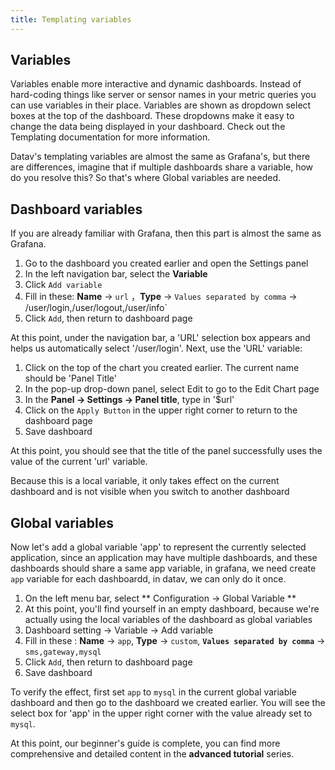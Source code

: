 ```yaml
---
title: Templating variables
---
```



## Variables
Variables enable more interactive and dynamic dashboards. Instead of hard-coding things like server or sensor names in your metric queries you can use variables in their place. Variables are shown as dropdown select boxes at the top of the dashboard. These dropdowns make it easy to change the data being displayed in your dashboard. Check out the Templating documentation for more information.

Datav's templating variables are almost the same as Grafana's, but there are differences, imagine that if multiple dashboards share a variable, how do you resolve this? So that's where Global variables are needed.


## Dashboard variables
If you are already familiar with Grafana, then this part is almost the same as Grafana.
1. Go to the dashboard you created earlier and open the Settings panel
2. In the left navigation bar, select the **Variable**
3. Click `Add variable`
4. Fill in these:  **Name** -> `url` ，**Type** -> `Values separated by comma` -> /user/login,/user/logout,/user/info`
5. Click `Add`, then return to dashboard page

At this point, under the navigation bar, a 'URL' selection box appears and helps us automatically select '/user/login'. Next, use the 'URL' variable: 
1. Click on the top of the chart you created earlier. The current name should be 'Panel Title'
2. In the pop-up drop-down panel, select Edit to go to the Edit Chart page
3. In the **Panel -> Settings -> Panel title**, type in '$url'
4. Click on the `Apply Button` in the upper right corner to return to the dashboard page
5. Save dashboard

At this point, you should see that the title of the panel successfully uses the value of the current 'url' variable.

<TipCompat>Because this is a local variable, it only takes effect on the current dashboard and is not visible when you switch to another dashboard</TipCompat>

## Global variables
Now let's add a global variable 'app' to represent the currently selected application, since an application may have multiple dashboards, and these dashboards should share a same app variable, in grafana, we need create `app` variable for each dashboardd, in datav, we can only do it once.

1. On the left menu bar, select ** Configuration  -> Global Variable **
2. At this point, you'll find yourself in an empty dashboard, because we're actually using the local variables of the dashboard as global variables
3. Dashboard setting -> Variable -> Add variable
4. Fill in these : **Name** -> `app`, **Type** -> `custom`, **`Values separated by comma`** -> `sms,gateway,mysql`
5. Click `Add`, then return to dashboard page
6. Save dashboard

To verify the effect, first set `app` to `mysql` in the current global variable dashboard and then go to the dashboard we created earlier. You will see the select box for 'app' in the upper right corner with the value already set to
`mysql`.


At this point, our beginner's guide is complete, you can find more comprehensive and detailed content in the **advanced tutorial** series.